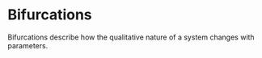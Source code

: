 # Bifurcations

Bifurcations describe how the qualitative nature of a system changes with parameters.
